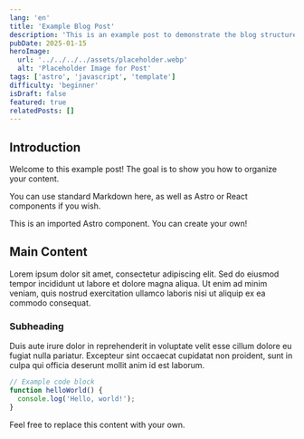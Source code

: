 ```yaml
---
lang: 'en'
title: 'Example Blog Post'
description: 'This is an example post to demonstrate the blog structure in this Astro template.'
pubDate: 2025-01-15
heroImage:
  url: '../../../../assets/placeholder.webp'
  alt: 'Placeholder Image for Post'
tags: ['astro', 'javascript', 'template']
difficulty: 'beginner'
isDraft: false
featured: true
relatedPosts: []
---
```



## Introduction

Welcome to this example post! The goal is to show you how to organize your content.

You can use standard Markdown here, as well as Astro or React components if you wish.

<InfoAlert title="Important Note">
  This is an imported Astro component. You can create your own!
</InfoAlert>

## Main Content

Lorem ipsum dolor sit amet, consectetur adipiscing elit. Sed do eiusmod tempor incididunt ut labore et dolore magna aliqua. Ut enim ad minim veniam, quis nostrud exercitation ullamco laboris nisi ut aliquip ex ea commodo consequat.

### Subheading

Duis aute irure dolor in reprehenderit in voluptate velit esse cillum dolore eu fugiat nulla pariatur. Excepteur sint occaecat cupidatat non proident, sunt in culpa qui officia deserunt mollit anim id est laborum.

```javascript
// Example code block
function helloWorld() {
  console.log('Hello, world!');
}
```

Feel free to replace this content with your own.
